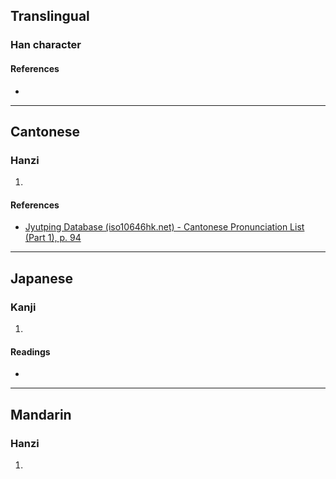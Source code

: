 {{character info/new}}
==Translingual==

===Han character===
{{Han char|rn=38|rad=女|as=10|sn=13|four=44432|canj=VGRV|ids=⿰女袁}}

====References====
* {{Han ref|kx=0268.060|dkj=06574|hdz=21070.130|uh=5AB4|ud=23220|bh=DD43|bd=56643}}

----

==Cantonese==

===Hanzi===
{{yue-hanzi|jyut=[[jyun4]]|y=yun4}}

# {{rfdef|yue|sort=女10}}

====References====
* [http://www.iso10646hk.net/jp/document/download.jsp Jyutping Database (iso10646hk.net) - Cantonese Pronunciation List (Part 1), p. 94]

----

==Japanese==

===Kanji===
{{ja-kanji|grade=|rs=女10}}

# {{rfdef|ja|sort=女10}}

====Readings====
* {{ja-readings|on=[[えん]] (en), [[おん]] (on)|kun=}}

----

==Mandarin==

===Hanzi===
{{cmn-hanzi|pin=[[yuán]] ([[yuan2]])|wg=yüan<sup>2</sup>}}

# {{rfdef|cmn|sort=女10}}